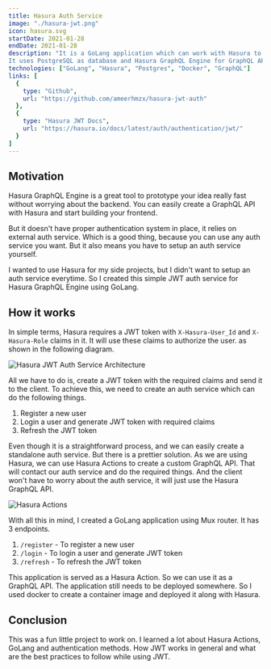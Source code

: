 ```yaml
---
title: Hasura Auth Service
image: "./hasura-jwt.png"
icon: hasura.svg
startDate: 2021-01-28
endDate: 2021-01-28
description: "It is a GoLang application which can work with Hasura to provide proper JWT based authentication.
It uses PostgreSQL as database and Hasura GraphQL Engine for GraphQL API. It also uses Docker for easy deployment."
technologies: ["GoLang", "Hasura", "Postgres", "Docker", "GraphQL"]
links: [
  {
    type: "Github",
    url: "https://github.com/ameerhmzx/hasura-jwt-auth"
  },
  {
    type: "Hasura JWT Docs",
    url: "https://hasura.io/docs/latest/auth/authentication/jwt/"
  }
]
---
```


## Motivation

Hasura GraphQL Engine is a great tool to prototype your idea really fast without worrying about the backend.
You can easily create a GraphQL API with Hasura and start building your frontend.

But it doesn't have proper authentication system in place, it relies on external auth service. Which is a good thing,
because you can use any auth service you want. But it also means you have to setup an auth service yourself.

I wanted to use Hasura for my side projects, but I didn't want to setup an auth service everytime. So I created this
simple JWT auth service for Hasura GraphQL Engine using GoLang.

## How it works

In simple terms, Hasura requires a JWT token with `X-Hasura-User_Id` and `X-Hasura-Role` claims in it. It will use
these claims to authorize the user. as shown in the following diagram.

<CaptionedFigure caption="Hasura JWT Auth Service Architecture">
  <Image src={HasuraAuthFlowImage} alt="Hasura JWT Auth Service Architecture" />
</CaptionedFigure>

All we have to do is, create a JWT token with the required claims and send it to the client.
To achieve this, we need to create an auth service which can do the following things.
1. Register a new user
2. Login a user and generate JWT token with required claims
3. Refresh the JWT token

Even though it is a straightforward process, and we can easily create a standalone auth service. But there is a prettier solution.
As we are using Hasura, we can use Hasura Actions to create a custom GraphQL API. That will contact our auth service and do the required things.
And the client won't have to worry about the auth service, it will just use the Hasura GraphQL API.

<CaptionedFigure caption="Hasura Actions">
  <Image src={HasuraActionsFlowImage} alt="Hasura Actions" />
</CaptionedFigure>

With all this in mind, I created a GoLang application using Mux router. It has 3 endpoints.
1. `/register` - To register a new user
2. `/login` - To login a user and generate JWT token
3. `/refresh` - To refresh the JWT token

This application is served as a Hasura Action. So we can use it as a GraphQL API.
The application still needs to be deployed somewhere.
So I used docker to create a container image and deployed it along with Hasura.

## Conclusion

This was a fun little project to work on. I learned a lot about Hasura Actions, GoLang and authentication methods.
How JWT works in general and what are the best practices to follow while using JWT.
